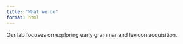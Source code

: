 ```yaml
---
title: "What we do"
format: html
---
```


Our lab focuses on exploring early grammar and lexicon acquisition.